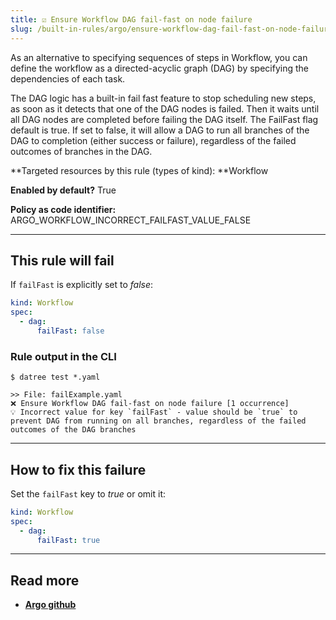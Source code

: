 ```yaml
---
title: ☑️ Ensure Workflow DAG fail-fast on node failure
slug: /built-in-rules/argo/ensure-workflow-dag-fail-fast-on-node-failure
---
```


As an alternative to specifying sequences of steps in Workflow, you can define the workflow as a directed-acyclic graph (DAG) by specifying the dependencies of each task.

The DAG logic has a built-in fail fast feature to stop scheduling new steps, as soon as it detects that one of the DAG nodes is failed. Then it waits until all DAG nodes are completed before failing the DAG itself. The FailFast flag default is true. If set to false, it will allow a DAG to run all branches of the DAG to completion (either success or failure), regardless of the failed outcomes of branches in the DAG.

**Targeted resources by this rule (types of kind): **Workflow

**Enabled by default?** True

**Policy as code identifier:** ARGO_WORKFLOW_INCORRECT_FAILFAST_VALUE_FALSE

---

## This rule will fail

If `failFast` is explicitly set to _false_:

```yaml
kind: Workflow
spec:
  - dag:
      failFast: false
```

### Rule output in the CLI

```none
$ datree test *.yaml

>> File: failExample.yaml
❌ Ensure Workflow DAG fail-fast on node failure [1 occurrence]
💡 Incorrect value for key `failFast` - value should be `true` to prevent DAG from running on all branches, regardless of the failed outcomes of the DAG branches
```

---

## **How to fix this failure**

Set the `failFast` key to _true_ or omit it:

```yaml
kind: Workflow
spec:
  - dag:
      failFast: true
```

---

## Read more

- [**Argo github**](https://github.com/argoproj/argo-workflows/blob/master/examples/dag-disable-failFast.yaml)
